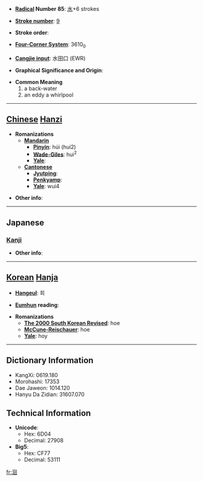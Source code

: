 * '''[[Wiktionary:Chinese radical index| Radical]] Number 85''': [[Wiktionary:Chinese radical index 水|水]]+6 strokes

* '''[[Wiktionary:Chinese total strokes index|Stroke number]]''': [[Wiktionary:Chinese total strokes index 9|9]]

* '''Stroke order''': 

* '''[[Wiktionary:Chinese four corner index|Four-Corner System]]''': 3610<sub>0</sub>

* '''[[Wiktionary:Chinese Cangjie index|Cangjie input]]''': 水田口 (EWR)

* '''Graphical Significance and Origin''': 

* '''Common Meaning'''
*#a back-water
*# an eddy a whirlpool


----

== [[Chinese]] [[Hanzi]] ==

* '''Romanizations'''
** '''[[Mandarin]]'''
*** '''[[Pinyin]]''': húi (hui2)
*** '''[[Wade-Giles]]''': hui<sup>2</sup>
*** '''[[Yale]]''': 
** '''[[Cantonese]]'''
*** '''[[Jyutping]]''':
*** '''[[Penkyamp]]''': 
*** '''[[Yale]]''': wui4

* '''Other info''': 

----

==Japanese==
===[[Kanji]]===
{{kanji|on readings=[[かい]] (kai), [[がい]] (gai)
|kun readings=[[さかのぼる]] (sakanoboru)
}}

* '''Other info''':  

----

== [[Korean]] [[Hanja]] ==

* '''[[Hangeul]]''': 회

* '''[[Eumhun]] reading''': 

* '''Romanizations'''
** '''[[The 2000 South Korean Revised Romanization|The 2000 South Korean Revised]]''': hoe
** '''[[McCune-Reischauer]]''': hoe
** '''[[Yale]]''': hoy

----

== Dictionary Information ==

* KangXi: 0619.180
* Morohashi: 17353
* Dae Jaweon: 1014.120
* Hanyu Da Zidian: 31607.070

== Technical Information ==

* '''Unicode''':
** Hex: 6D04
** Decimal: 27908
* '''Big5''':
** Hex: CF77
** Decimal: 53111

[[fr:洄]]